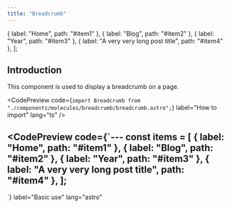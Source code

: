 ```yaml
---
title: "Breadcrumb"
---
```


{ label: "Home", path: "#item1" },
{ label: "Blog", path: "#item2" },
{ label: "Year", path: "#item3" },
{ label: "A very very long post title", path: "#item4" },
];

## Introduction

This component is used to display a breadcrumb on a page.

<CodePreview
  code={`import Breadcrumb from "./components/molecules/breadcrumb/breadcrumb.astro";`}
  label="How to import"
  lang="ts"
/>

<CodePreview
  code={`---
const items = [
{ label: "Home", path: "#item1" },
{ label: "Blog", path: "#item2" },
{ label: "Year", path: "#item3" },
{ label: "A very very long post title", path: "#item4" },
];
---
<Breadcrumb items={items} />`}
  label="Basic use"
  lang="astro"
>
  <Breadcrumb items={items} />
</CodePreview>
